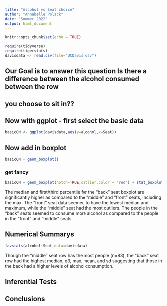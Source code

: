 ```yaml
---
title: "Alcohol vs Seat choice"
author: "Annabelle Polack"
date: "Summer 2022"
output: html_document
---
```


```r
knitr::opts_chunk$set(echo = TRUE)
```

```r
require(tidyverse)
require(tigerstats)
davisdata <- read.csv(file="UCDavis.csv")
```
## Our Goal is to answer this question Is there a difference between the alcohol consumed between the row
## you choose to sit in??

## Now with ggplot - first select the basic data

```r
basicCN <- ggplot(davisdata,aes(y=alcohol,x=Seat))
```
## Now add in boxplot

```r
basicCN + geom_boxplot()
```
  
  
### get fancy  

```r
basicCN + geom_boxplot(notch=TRUE,outlier.color = "red") + stat_boxplot(geom ='errorbar') + labs(title="Fancy notch boxplot \n with 2 lines")
```

The median and first/third percentile for the "back" seat boxplot are significantly higher as compared to the "middle" and "front" seats, including the max. The "front" seat data seemed to have the lowest median and maximum, while the "middle" seat had the most outliers. The people in the "back" seats seemed to consume more alcohol as compared to the people in the "front" and "middle" seats. 

## Numerical Summarys 
```r
favstats(alcohol~Seat,data=davisdata)
```

Though the "middle" seat row has the most people (n=83), the "back" seat row had the highest median, q3, max, mean, and sd suggesting that those in the back had a higher levels of alcohol consumption.  

## Inferential Tests

## Conclusions


